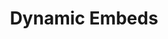---
title: Dynamic Embeds
description: Turn every user action into organic growth with shareable, metadata-powered embeds that drive engagement and discovery.
---